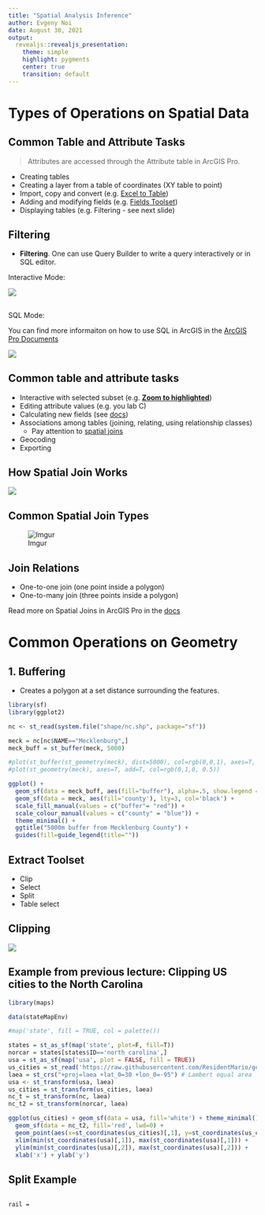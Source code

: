 ```yaml
---
title: "Spatial Analysis Inference"
author: Evgeny Noi
date: August 30, 2021
output:
  revealjs::revealjs_presentation:
    theme: simple
    highlight: pygments
    center: true
    transition: default
---
```


# Types of Operations on Spatial Data 

## Common Table and Attribute Tasks

> Attributes are accessed through the Attribute table in ArcGIS Pro. 

- Creating tables
- Creating a layer from a table of coordinates (XY table to point)
- Import, copy and convert (e.g. [Excel to Table](https://pro.arcgis.com/en/pro-app/latest/tool-reference/conversion/excel-to-table.htm)) 
- Adding and modifying fields (e.g. [Fields Toolset](https://pro.arcgis.com/en/pro-app/latest/tool-reference/data-management/an-overview-of-the-fields-toolset.htm))
- Displaying tables (e.g. Filtering - see next slide) 


## Filtering 

- **Filtering**. One can use Query Builder to write a query interactively or in SQL editor.  

Interactive Mode: 

<a href="https://pro.arcgis.com/en/pro-app/latest/help/mapping/navigation/GUID-5C1E7B80-2B22-4085-86C4-98AB356DE380-web.png"> <img src="https://pro.arcgis.com/en/pro-app/latest/help/mapping/navigation/GUID-5C1E7B80-2B22-4085-86C4-98AB356DE380-web.png"> </a>

##

SQL Mode: 

You can find more informaiton on how to use SQL in ArcGIS in the [ArcGIS Pro Documents](https://pro.arcgis.com/en/pro-app/latest/help/mapping/navigation/sql-reference-for-elements-used-in-query-expressions.htm)

<a href="https://pro.arcgis.com/en/pro-app/latest/help/mapping/navigation/GUID-7F25BFCA-BF70-4C10-AB91-66FCF4C1A770-web.png"> <img src="https://pro.arcgis.com/en/pro-app/latest/help/mapping/navigation/GUID-7F25BFCA-BF70-4C10-AB91-66FCF4C1A770-web.png"> </a>

## Common table and attribute tasks 

- Interactive with selected subset (e.g. **[Zoom to highlighted](https://pro.arcgis.com/en/pro-app/latest/help/data/tables/highlight-records-within-a-selection-set.htm)**)
- Editing attribute values (e.g. you lab C) 
- Calculating new fields (see [docs](https://pro.arcgis.com/en/pro-app/latest/tool-reference/data-management/calculate-field.htm))
- Associations among tables (joining, relating, using relationship classes)
  - Pay attention to [spatial joins](https://pro.arcgis.com/en/pro-app/latest/help/data/tables/spatial-joins-by-feature-type.htm)
- Geocoding 
- Exporting
  
## How Spatial Join Works 

<a href="https://gisgeography.com/wp-content/uploads/2019/04/Spatial-Join-1265x723.png"> <img src="https://gisgeography.com/wp-content/uploads/2019/04/Spatial-Join-1265x723.png"> </a>

## Common Spatial Join Types

![Imgur](https://i.imgur.com/rFkXKCr.png)

## Join Relations 

- One-to-one join (one point inside a polygon) 
- One-to-many join (three points inside a polygon) 

Read more on Spatial Joins in ArcGIS Pro in the [docs](https://pro.arcgis.com/en/pro-app/latest/help/data/tables/spatial-joins-by-feature-type.htm)

# Common Operations on Geometry 

## 1. Buffering 

- Creates a polygon at a set distance surrounding the features.

```r

library(sf)
library(ggplot2)

nc <- st_read(system.file("shape/nc.shp", package="sf"))

meck = nc[nc$NAME=="Mecklenburg",]
meck_buff = st_buffer(meck, 5000) 

#plot(st_buffer(st_geometry(meck), dist=5000), col=rgb(0,0,1), axes=T, main="Mecklenburg County \n Buffer: 5000m")
#plot(st_geometry(meck), axes=T, add=T, col=rgb(0,1,0, 0.5))

ggplot() + 
  geom_sf(data = meck_buff, aes(fill="buffer"), alpha=.5, show.legend = "polygon") + 
  geom_sf(data = meck, aes(fill='county'), lty=3, col='black') + 
  scale_fill_manual(values = c("buffer"= "red")) + 
  scale_colour_manual(values = c("county" = "blue")) + 
  theme_minimal() + 
  ggtitle("5000m buffer from Mecklenburg County") + 
  guides(fill=guide_legend(title=""))

```


## Extract Toolset 

- Clip 
- Select 
- Split 
- Table select 


## Clipping

<a> <img src="https://desktop.arcgis.com/en/arcmap/10.3/tools/analysis-toolbox/GUID-6D3322A8-57EA-4D24-9FFE-2A9E7C6B29EC-web.gif"> </a>


## Example from previous lecture: Clipping US cities to the North Carolina

```r

library(maps)

data(stateMapEnv)

#map('state', fill = TRUE, col = palette())

states = st_as_sf(map('state', plot=F, fill=T))
norcar = states[states$ID=='north carolina',]
usa = st_as_sf(map('usa', plot = FALSE, fill = TRUE))
us_cities = st_read('https://raw.githubusercontent.com/ResidentMario/geoplot-data/master/usa-cities.geojson')
laea = st_crs("+proj=laea +lat_0=30 +lon_0=-95") # Lambert equal area
usa <- st_transform(usa, laea)
us_cities = st_transform(us_cities, laea)
nc_t = st_transform(nc, laea)
nc_t2 = st_transform(norcar, laea)

ggplot(us_cities) + geom_sf(data = usa, fill='white') + theme_minimal() +
  geom_sf(data = nc_t2, fill='red', lwd=0) +
  geom_point(aes(x=st_coordinates(us_cities)[,1], y=st_coordinates(us_cities)[,2]), cex=.2, alpha=.5) + 
  xlim(min(st_coordinates(usa)[,1]), max(st_coordinates(usa)[,1])) + 
  ylim(min(st_coordinates(usa)[,2]), max(st_coordinates(usa)[,2])) + 
  xlab('x') + ylab('y')

```

## Split Example 

```{}

rail = 

```